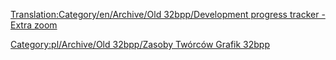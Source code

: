 [[Translation:Category/en/Archive/Old 32bpp/Development progress tracker - Extra zoom]]

<!--[[Category:32bpp Graphics Developer resources]]-->[[Category:pl/Archive/Old 32bpp/Zasoby Twórców Grafik 32bpp]]